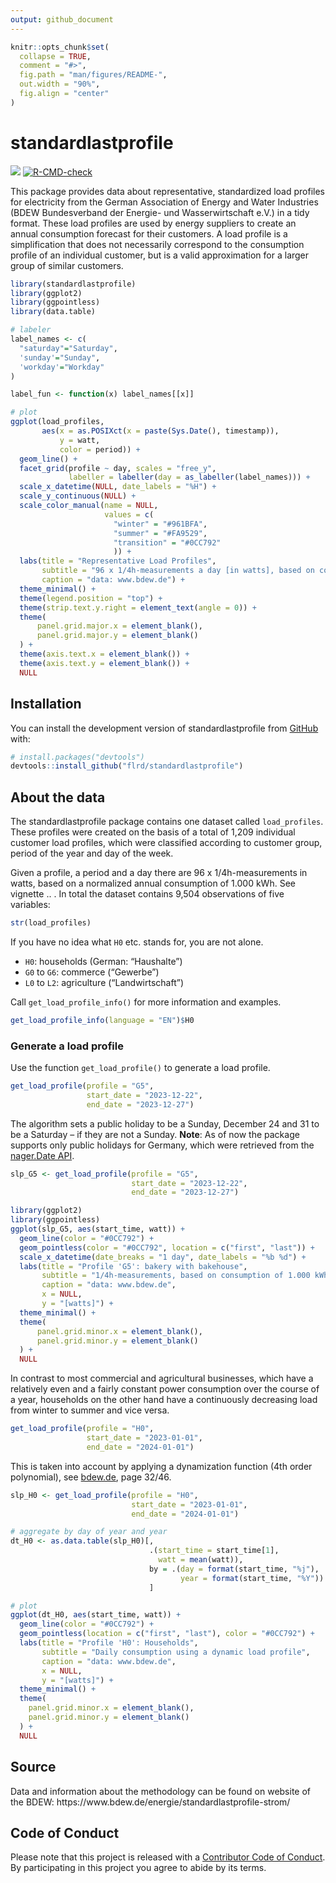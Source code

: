 ```yaml
---
output: github_document
---
```


<!-- README.md is generated from README.Rmd. Please edit that file -->

```r
knitr::opts_chunk$set(
  collapse = TRUE,
  comment = "#>",
  fig.path = "man/figures/README-",
  out.width = "90%",
  fig.align = "center"
)
```

# standardlastprofile

<!-- badges: start -->
[![](https://codecov.io/gh/flrd/standardlastprofile/branch/main/graph/badge.svg)](https://codecov.io/gh/flrd/standardlastprofile)
<!-- [![](http://cranlogs.r-pkg.org/badges/last-month/standardlastprofile)](https://cran.r-project.org/package=standardlastprofile) -->
[![R-CMD-check](https://github.com/flrd/standardlastprofile/actions/workflows/R-CMD-check.yaml/badge.svg)](https://github.com/flrd/standardlastprofile/actions/workflows/R-CMD-check.yaml)
<!-- badges: end -->

This package provides data about representative, standardized load profiles for electricity from the German Association of Energy and Water Industries (BDEW Bundesverband der Energie- und Wasserwirtschaft e.V.) in a tidy format. These load profiles are used by energy suppliers to create an annual consumption forecast for their customers. A load profile is a simplification that does not necessarily correspond to the consumption profile of an individual customer, but is a valid approximation for a larger group of similar customers.

``` r
library(standardlastprofile)
library(ggplot2)
library(ggpointless)
library(data.table)
```


```r
# labeler
label_names <- c(
  "saturday"="Saturday",
  'sunday'="Sunday",
  'workday'="Workday"
)

label_fun <- function(x) label_names[[x]]

# plot
ggplot(load_profiles,
       aes(x = as.POSIXct(x = paste(Sys.Date(), timestamp)),
           y = watt,
           color = period)) +
  geom_line() +
  facet_grid(profile ~ day, scales = "free_y",
             labeller = labeller(day = as_labeller(label_names))) +
  scale_x_datetime(NULL, date_labels = "%H") +
  scale_y_continuous(NULL) +
  scale_color_manual(name = NULL,
                     values = c(
                       "winter" = "#961BFA",
                       "summer" = "#FA9529",
                       "transition" = "#0CC792"
                       )) +
  labs(title = "Representative Load Profiles",
       subtitle = "96 x 1/4h-measurements a day [in watts], based on consumption of 1.000 kWh/a",
       caption = "data: www.bdew.de") +
  theme_minimal() +
  theme(legend.position = "top") +
  theme(strip.text.y.right = element_text(angle = 0)) + 
  theme(
      panel.grid.major.x = element_blank(),
      panel.grid.major.y = element_blank()
  ) +
  theme(axis.text.x = element_blank()) +
  theme(axis.text.y = element_blank()) +
  NULL
```

## Installation

You can install the development version of standardlastprofile from [GitHub](https://github.com/) with:

``` r
# install.packages("devtools")
devtools::install_github("flrd/standardlastprofile")
```

## About the data
The standardlastprofile package contains one dataset called `load_profiles`. These profiles were created on the basis of a total of 1,209 individual customer load profiles, which were classified according to customer group, period of the year and day of the week. 

Given a profile, a period and a day there are 96 x 1/4h-measurements in watts, based on a normalized annual consumption of 1.000 kWh. See vignette .. . In total the dataset contains 9,504 observations of five variables:

``` r
str(load_profiles)
```

If you have no idea what `H0` etc. stands for, you are not alone. 

- `H0`: households (German: "Haushalte")
- `G0` to `G6`: commerce ("Gewerbe")
- `L0` to `L2`: agriculture ("Landwirtschaft")

Call `get_load_profile_info()` for more information and examples.

``` r
get_load_profile_info(language = "EN")$H0
```

### Generate a load profile

Use the function `get_load_profile()` to generate a load profile. 

``` r
get_load_profile(profile = "G5",
                 start_date = "2023-12-22",
                 end_date = "2023-12-27")
```

The algorithm sets a public holiday to be a Sunday, December 24 and 31 to be a Saturday -- if they are not a Sunday. **Note**: As of now the package supports only public holidays for Germany, which were retrieved from the [nager.Date API](https://github.com/nager/Nager.Date).

``` r
slp_G5 <- get_load_profile(profile = "G5",
                           start_date = "2023-12-22",
                           end_date = "2023-12-27")

library(ggplot2)
library(ggpointless)
ggplot(slp_G5, aes(start_time, watt)) +
  geom_line(color = "#0CC792") +
  geom_pointless(color = "#0CC792", location = c("first", "last")) + 
  scale_x_datetime(date_breaks = "1 day", date_labels = "%b %d") +
  labs(title = "Profile 'G5': bakery with bakehouse",
       subtitle = "1/4h-measurements, based on consumption of 1.000 kWh/a",
       caption = "data: www.bdew.de",
       x = NULL,
       y = "[watts]") +
  theme_minimal() +
  theme(
      panel.grid.minor.x = element_blank(),
      panel.grid.minor.y = element_blank()
  ) +
  NULL
```

In contrast to most commercial and agricultural businesses, which have a relatively even and a fairly constant power consumption over the course of a year, households on the other hand have a continuously decreasing load from winter to summer and vice versa. 

``` r
get_load_profile(profile = "H0",
                 start_date = "2023-01-01",
                 end_date = "2024-01-01")
```

This is taken into account by applying a dynamization function (4th order polynomial), see [bdew.de](https://www.bdew.de/media/documents/1999_Repraesentative-VDEW-Lastprofile.pdf), page 32/46.

``` r
slp_H0 <- get_load_profile(profile = "H0",
                           start_date = "2023-01-01",
                           end_date = "2024-01-01")

# aggregate by day of year and year
dt_H0 <- as.data.table(slp_H0)[,
                               .(start_time = start_time[1],
                                 watt = mean(watt)),
                               by = .(day = format(start_time, "%j"),
                                      year = format(start_time, "%Y"))
                               ]

# plot
ggplot(dt_H0, aes(start_time, watt)) +
  geom_line(color = "#0CC792") +
  geom_pointless(location = c("first", "last"), color = "#0CC792") + 
  labs(title = "Profile 'H0': Households",
       subtitle = "Daily consumption using a dynamic load profile",
       caption = "data: www.bdew.de",
       x = NULL,
       y = "[watts]") +
  theme_minimal() +
  theme(
    panel.grid.minor.x = element_blank(),
    panel.grid.minor.y = element_blank()
  ) +
  NULL
```

## Source
Data and information about the methodology can be found on website of the BDEW: https://www.bdew.de/energie/standardlastprofile-strom/

## Code of Conduct

Please note that this project is released with a [Contributor Code of Conduct](https://github.com/flrd/standardlastprofile/blob/master/conduct.md). By participating in this project you agree to abide by its terms.
